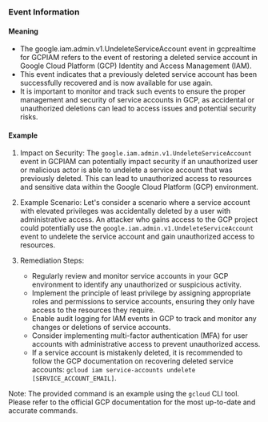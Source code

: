 
### Event Information

#### Meaning

- The google.iam.admin.v1.UndeleteServiceAccount event in gcprealtime for GCPIAM refers to the event of restoring a deleted service account in Google Cloud Platform (GCP) Identity and Access Management (IAM).
- This event indicates that a previously deleted service account has been successfully recovered and is now available for use again.
- It is important to monitor and track such events to ensure the proper management and security of service accounts in GCP, as accidental or unauthorized deletions can lead to access issues and potential security risks.

#### Example

1. Impact on Security: The `google.iam.admin.v1.UndeleteServiceAccount` event in GCPIAM can potentially impact security if an unauthorized user or malicious actor is able to undelete a service account that was previously deleted. This can lead to unauthorized access to resources and sensitive data within the Google Cloud Platform (GCP) environment.

2. Example Scenario: Let's consider a scenario where a service account with elevated privileges was accidentally deleted by a user with administrative access. An attacker who gains access to the GCP project could potentially use the `google.iam.admin.v1.UndeleteServiceAccount` event to undelete the service account and gain unauthorized access to resources.

3. Remediation Steps:
   - Regularly review and monitor service accounts in your GCP environment to identify any unauthorized or suspicious activity.
   - Implement the principle of least privilege by assigning appropriate roles and permissions to service accounts, ensuring they only have access to the resources they require.
   - Enable audit logging for IAM events in GCP to track and monitor any changes or deletions of service accounts.
   - Consider implementing multi-factor authentication (MFA) for user accounts with administrative access to prevent unauthorized access.
   - If a service account is mistakenly deleted, it is recommended to follow the GCP documentation on recovering deleted service accounts: `gcloud iam service-accounts undelete [SERVICE_ACCOUNT_EMAIL]`.

Note: The provided command is an example using the `gcloud` CLI tool. Please refer to the official GCP documentation for the most up-to-date and accurate commands.

